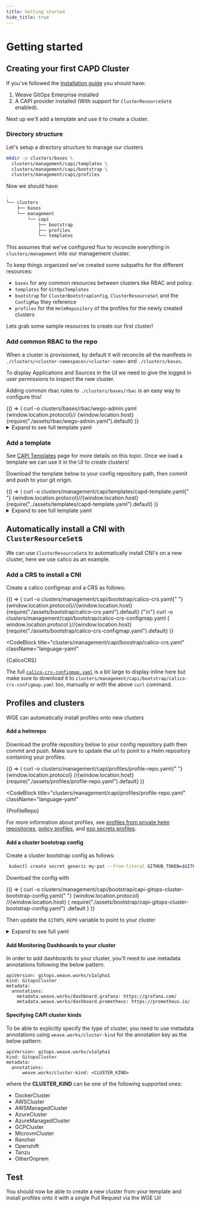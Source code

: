 ```yaml
---
title: Getting started
hide_title: true
---
```



# Getting started <TierLabel tiers="enterprise" />

## Creating your first CAPD Cluster

If you've followed the [Installation guide](../enterprise/getting-started/install-enterprise.mdx) you should have:

1. Weave GitOps Enterprise installed
2. A CAPI provider installed (With support for `ClusterResourceSet`s enabled).

Next up we'll add a template and use it to create a cluster.

### Directory structure

Let's setup a directory structure to manage our clusters

```bash
mkdir -p clusters/bases \
  clusters/management/capi/templates \
  clusters/management/capi/bootstrap \
  clusters/management/capi/profiles
```

Now we should have:

```bash
.
└── clusters
    ├── bases
    └── management
        └── capi
            ├── bootstrap
            ├── profiles
            └── templates
```

This assumes that we've configured flux to reconcile everything in `clusters/management` into our management cluster.

To keep things organized we've created some subpaths for the different resources:

- `bases` for any common resources between clusters like RBAC and policy.
- `templates` for `GitOpsTemplates`
- `bootstrap` for `ClusterBootstrapConfig`, `ClusterResourceSet` and the `ConfigMap` they reference
- `profiles` for the `HelmRepository` of the profiles for the newly created clusters

Lets grab some sample resources to create our first cluster!

### Add common RBAC to the repo

When a cluster is provisioned, by default it will reconcile all the manifests in `./clusters/<cluster-namespace>/<cluster-name>` and `./clusters/bases`.

To display Applications and Sources in the UI we need to give the logged in user permissions to inspect the new cluster.

Adding common rbac rules to `./clusters/bases/rbac` is an easy way to configure this!


<BrowserOnly>
  {() => (
    <CodeBlock className="language-bash">
      curl -o clusters/bases/rbac/wego-admin.yaml {window.location.protocol}//
      {window.location.host}
      {require("./assets/rbac/wego-admin.yaml").default}
    </CodeBlock>
  )}
</BrowserOnly>

<details><summary>Expand to see full template yaml</summary>

<CodeBlock
  title="clusters/bases/rbac/wego-admin.yaml"
  className="language-yaml"
>
  {WegoAdmin}
</CodeBlock>

</details>

### Add a template

See [CAPI Templates](../gitops-templates/intro.mdx) page for more details on this topic. Once we load a template we can use it in the UI to create clusters!


Download the template below to your config repository path, then commit and push to your git origin.

<BrowserOnly>
  {() => (
    <CodeBlock className="language-bash">
      curl -o clusters/management/capi/templates/capd-template.yaml{" "}
      {window.location.protocol}//{window.location.host}
      {require("../assets/templates/capd-template.yaml").default}
    </CodeBlock>
  )}
</BrowserOnly>

<details><summary>Expand to see full template yaml</summary>

<CodeBlock
  title="clusters/management/capi/templates/capd-template.yaml"
  className="language-yaml"
>
  {CapdTemplate}
</CodeBlock>

</details>

## Automatically install a CNI with `ClusterResourceSet`s

We can use `ClusterResourceSet`s to automatically install CNI's on a new cluster, here we use calico as an example.

### Add a CRS to install a CNI

Create a calico configmap and a CRS as follows:


<BrowserOnly>
  {() => (
    <CodeBlock className="language-bash">
      curl -o clusters/management/capi/bootstrap/calico-crs.yaml{" "}
      {window.location.protocol}//{window.location.host}
      {require("./assets/bootstrap/calico-crs.yaml").default}
      {"\n"}
      curl -o clusters/management/capi/bootstrap/calico-crs-configmap.yaml {
        window.location.protocol
      }//{window.location.host}
      {require("./assets/bootstrap/calico-crs-configmap.yaml").default}
    </CodeBlock>
  )}
</BrowserOnly>

<CodeBlock
  title="clusters/management/capi/boostrap/calico-crs.yaml"
  className="language-yaml"
>
  {CalicoCRS}
</CodeBlock>

The full [`calico-crs-configmap.yaml`](./assets/bootstrap/calico-crs-configmap.yaml) is a bit large to display inline here but make sure to download it to `clusters/management/capi/bootstrap/calico-crs-configmap.yaml` too, manually or with the above `curl` command.

## Profiles and clusters

WGE can automatically install profiles onto new clusters

#### Add a helmrepo


Download the profile repository below to your config repository path then commit and push. Make sure to update the url to point to a Helm repository containing your profiles.

<BrowserOnly>
  {() => (
    <CodeBlock className="language-bash">
      curl -o clusters/management/capi/profiles/profile-repo.yaml{" "}
      {window.location.protocol}
      //{window.location.host}
      {require("./assets/profiles/profile-repo.yaml").default}
    </CodeBlock>
  )}
</BrowserOnly>

<CodeBlock
  title="clusters/management/capi/profiles/profile-repo.yaml"
  className="language-yaml"
>
  {ProfileRepo}
</CodeBlock>

For more information about profiles, see [profiles from private helm repositories](./profiles.mdx/#optional-using-a-helm-chart-from-a-remote-publicprivate-repository), [policy profiles](../policy/weave-policy-profile.mdx), and [eso secrets profiles](../secrets/setup-eso.mdx).

#### Add a cluster bootstrap config

Create a cluster bootstrap config as follows:

```bash
 kubectl create secret generic my-pat --from-literal GITHUB_TOKEN=$GITHUB_TOKEN
```


Download the config with

<BrowserOnly>
  {() => (
    <CodeBlock className="language-bash">
      curl -o
      clusters/management/capi/bootstrap/capi-gitops-cluster-bootstrap-config.yaml{" "}
      {window.location.protocol}
      //{window.location.host}
      {
        require("./assets/bootstrap/capi-gitops-cluster-bootstrap-config.yaml")
          .default
      }
    </CodeBlock>
  )}
</BrowserOnly>

Then update the `GITOPS_REPO` variable to point to your cluster

<details><summary>Expand to see full yaml</summary>

<CodeBlock
  title="clusters/management/capi/boostrap/capi-gitops-cluster-bootstrap-config.yaml"
  className="language-yaml"
>
  {CapiGitopsCDC}
</CodeBlock>

</details>

#### Add Monitoring Dashboards to your cluster

In order to add dashboards to your cluster, you'll need to use metadata annotations following the below pattern.

```
apiVersion: gitops.weave.works/v1alpha1
kind: GitopsCluster
metadata:
  annotations:
    metadata.weave.works/dashboard.grafana: https://grafana.com/
    metadata.weave.works/dashboard.prometheus: https://prometheus.io/
```

#### Specifying CAPI cluster kinds

To be able to explicitly specify the type of cluster, you need to use metadata annotations using `weave.works/cluster-kind` for the annotation key as the below pattern:

```
apiVersion: gitops.weave.works/v1alpha1
kind: GitopsCluster
metadata:
  annotations:
      weave.works/cluster-kind: <CLUSTER_KIND>
```
where the **CLUSTER_KIND** can be one of the following supported ones:
  - DockerCluster
  - AWSCluster
  - AWSManagedCluster
  - AzureCluster
  - AzureManagedCluster
  - GCPCluster
  - MicrovmCluster
  - Rancher
  - Openshift
  - Tanzu
  - OtherOnprem

## Test

You should now be able to create a new cluster from your template and install profiles onto it with a single Pull Request via the WGE UI!
